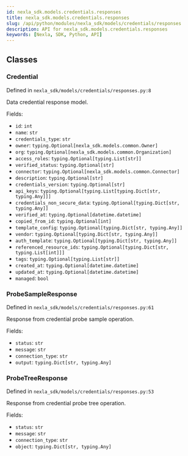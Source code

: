 ```yaml
---
id: nexla_sdk.models.credentials.responses
title: nexla_sdk.models.credentials.responses
slug: /api/python/modules/nexla_sdk/models/credentials/responses
description: API for nexla_sdk.models.credentials.responses
keywords: [Nexla, SDK, Python, API]
---
```


## Classes

### Credential

Defined in `nexla_sdk/models/credentials/responses.py:8`

Data credential response model.

Fields:

- `id`: `int`
- `name`: `str`
- `credentials_type`: `str`
- `owner`: `typing.Optional[nexla_sdk.models.common.Owner]`
- `org`: `typing.Optional[nexla_sdk.models.common.Organization]`
- `access_roles`: `typing.Optional[typing.List[str]]`
- `verified_status`: `typing.Optional[str]`
- `connector`: `typing.Optional[nexla_sdk.models.common.Connector]`
- `description`: `typing.Optional[str]`
- `credentials_version`: `typing.Optional[str]`
- `api_keys`: `typing.Optional[typing.List[typing.Dict[str, typing.Any]]]`
- `credentials_non_secure_data`: `typing.Optional[typing.Dict[str, typing.Any]]`
- `verified_at`: `typing.Optional[datetime.datetime]`
- `copied_from_id`: `typing.Optional[int]`
- `template_config`: `typing.Optional[typing.Dict[str, typing.Any]]`
- `vendor`: `typing.Optional[typing.Dict[str, typing.Any]]`
- `auth_template`: `typing.Optional[typing.Dict[str, typing.Any]]`
- `referenced_resource_ids`: `typing.Optional[typing.Dict[str, typing.List[int]]]`
- `tags`: `typing.Optional[typing.List[str]]`
- `created_at`: `typing.Optional[datetime.datetime]`
- `updated_at`: `typing.Optional[datetime.datetime]`
- `managed`: `bool`

### ProbeSampleResponse

Defined in `nexla_sdk/models/credentials/responses.py:61`

Response from credential probe sample operation.

Fields:

- `status`: `str`
- `message`: `str`
- `connection_type`: `str`
- `output`: `typing.Dict[str, typing.Any]`

### ProbeTreeResponse

Defined in `nexla_sdk/models/credentials/responses.py:53`

Response from credential probe tree operation.

Fields:

- `status`: `str`
- `message`: `str`
- `connection_type`: `str`
- `object`: `typing.Dict[str, typing.Any]`

